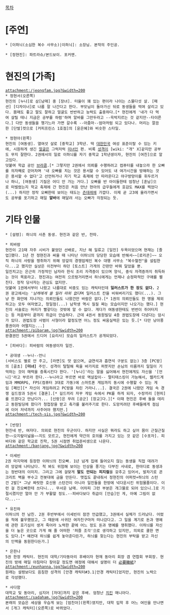 [[목차]]

= [주연] =

 * [이하늬(소심한 복수 사무소)|이하늬]: 소장님. 본작의 주인공.

 * [정현진]: 파트라슈/본드보이. 포커맨.

= 현진의 [가족] =
 attachment:/jeongfam.jpg?&width=200
 * 정현서(오른쪽)
 현진의 [누나]로 삼[남매] 중 [장녀]. 터울이 꽤 있는 편이라 나이는 스물다섯 살. [패션] [디자이너]로 나름 잘 나간다고 한다. 부모님이 돌아가신 뒤로 동생들을 먹여 살리고 있다. 몸매도 좋고 말도 잘하고 얼굴도 반반하고 능력도 출중하다.[* 현진에게 '내가 다 먹여 살릴 테니 지금은 공부를 하렴'하며 알바를 그만두라고 --윽박지르는 것 같지만--타이른다.] 다만 동생들을 챙기느라 가면 갈수록 --아줌마--엄마처럼 되고 있다나. 머리는 깔끔한 [단발]컷으로 [커피프린스 1호점]의 [윤은혜]와 비슷한 스타일.

 * 정현아(왼쪽)
 현진의 [여동생]. 열여섯 살로 [중학교] 3학년. 딱 [[대한민국]] 여성 표준이랄 수 있는 키에, 시원하게 생긴 [[얼굴]]은 그럭저럭 [[미녀]]인 편. 비록 [[성격]]이 [wiki: "개" X]같지만 공부도 무지 잘한다. 2권에서의 일로 이하늬를 자기 중학교 1학년생이자, 현진의 [여친]으로 알고있다.
 덧붙여 학급 공인 [[브라콤]].[* 그렇지만 2권에서 의뢰를 수행하려고 컴퓨터를 내놓으라 한 오빠를 의자째로 걷어차며 '내 오빠를 치는 것은 용서할 수 있어도 내 여가시간을 방해하는 것은 용서할 수 없다'고 선언하거나 자기 학교 축제에 안 따라온다고 야구방망이를 휘두르거나 하니, [여동생] 기질은 어디 안 가는 거다.] 오빠를 반 아이들한테 엄청난 [훈남]으로 떠벌렸는지 학교 축제에 간 현진은 처음 만난 현아의 급우들에게 호감도 MAX를 찍었다(...) 하지만 정작 오빠한테 보이는 태도는 [[츤데레]]에 가깝다. 이제 곧 고3에 올라가면서도 공부를 포기하고 매일 '''알바'''에 매달려 사는 오빠가 걱정되는 듯.

= 기타 인물 =

 * [설령]: 하늬의 사촌 동생. 현진과 같은 반, 전따.

 * 피바람
 현진이 고1때 자주 시비가 붙었던 선배로, 지난 해 일류고 [일진] 두목이었으며 현재는 [졸업]했다. 1년 전 정현진과 싸울 때 나타난 이하늬의 당당한 모습에 반해서~~[로리콘]~~ 오직 하늬의 사랑을 쟁취하기 위해 앙갚의 경쟁업체인 복수 대행 사무소 "복수혈전"을 설립한다...고 했지만 실상은 이전부터 하던 [토스트] 가게의 간판만 바꿔 달았을 뿐.
 일진치고는 은근히 가정적인 남자라 한식 조리 자격증이 있으며 양식, 중식 자격증까지 취득하는 것이 목표라고. 현진과는 여전히 으르렁거리면서 하늬에게는 언제나 순정파적인 구애를 펼친다. 정작 당사자는 관심도 없지만.
 덧붙여 1권에서부터 나왔고 나름대로 비중도 있는 캐릭터인데 '''일러스트가 한 장도 없다.''' 2권 광고에서는 '''남캐에게 쓸 일러 따위 없다''며 일러스트 칸을 비워버리기도 했다(...). 그냥 한 화만에 지나가는 의뢰인들도 나왔건만 바람은 없다.[* 1권의 의뢰인들도 한 명을 제외하고는 모두 여자였고, 청일점(...) 남학생 역시 질질 짜는 모습이지만 나오기는 했다.] 현진의 서술로는 머리가 빨갛다는 것밖에 알 수 없다. 게다가 여동생한테도 번번이 쥐어터지는 등 처음부터 끝까지 취급이 안습하다. 근데 4권서 동원빌딩 4층 권법도장에 다녔다는 암시가 있다. 권법도장 사범이 사형이라 할정도면 어느 정도 싸움실력은 있는 듯.[* 다만 낭아풍풍권이라 어떨지는...]
 attachment:/pibaram.jpg?&width=200
 완결권인 5권에서 드디어 [요리사] 모습의 일러스트가 공개되었다.

 * [피바다]: 피바람의 여동생이자 일진.

 * 공대생 --누나--언니
 (서비스도 별로 안 주고, [라면]도 맛 없으며, 금연석과 흡연석 구분도 없는) 3층 [PC방]의 [골초] '''[미녀]''' 주인. 성격이 털털해 욕을 바가지로 퍼붓지만 손님의 이름까지 일일이 기억하는 것이 매력을 증폭시킨다 한다. '[누나]'라는 말을 싫어해서 현진에게도 자신을 '[언니]'라고 부르라 한다.--누나라고 부르면 바로 멱살잡이-- 멀티태스킹이 가능해서, 웹카드게임과 MMORPG, FPS(컴퓨터 3대로 가동)에 스마트폰 게임까지 동시에 수행할 수 있는 게임 [폐인][* 자신이 게임하려고 PC방을 차린 거라니...]. 결국은 2권에 나왔던 게임 속 경쟁 길드장과 5권서 [결혼].[* 길드끼리 자꾸 게임 속에서 PK를 하게 되자, 수장끼리 [현피]를 뜨겠다고 만났다가... [신랑]은 무려 [공군] [장교]다.][* 이때 현진은 후배 둘을 데리고 동원빌딩에 왔다가 청첩장을 받고 축가를 불러주기로 한다. 도망치려던 후배들에게 점심에 이어 저녁까지 사주어야 했지만.]
 attachment:/tech-sis.jpg?&width=200
 
 * [반장]
 현진네 반, 여자다. 의외로 현진의 우군이다. 하지만 사실은 뭐라도 하고 싶어 몸이 근질근질한~~오지랖이넓을~~지도 모르고, 현진에게 약간의 호의를 가지고 있는 것 같은 [수포자]. 피바다와 같은 학교로 진학, 5권 시점엔 취업준비생으로 나온다.
 attachment:/banjang.jpg?&width=200

 * 이세빈
 2권 마지막에 등장한 이하늬의 친오빠. 1년 넘게 집에 들어오지 않는 동생을 직접 데려가려 앙갚에 나타났다. 척 봐도 위험해 보이는 인상을 풍기는 다부진 사내로, 한마디로 동생과는 정반대의 이미지. 그리고 그에 걸맞게 '''말도 안되는 피지컬'''을 갖추고 있어서, 발차기로 콘크리트 벽을 부수고 전봇대에 금을 만든다. 맷집도 끝내줘서 정현진의 어퍼컷+하늬의 스턴건 2발[* 그냥 짜릿한 호신용 스턴건이 아니라 일진들을 한방에 넉다운시킨 위험물품이다. 이런 걸 친오빠한테 쓰다니... 무서운 남매. 어차피 그런 부분은 개그물로 되어 있으니.]로 기절시켰지만 얼마 안 가 부활할 정도.--피바다보다 취급이 [안습]인 게, 아예 그림이 없다...--

 * 유진하
 이하늬의 전 남친. 2권 후반부에서 이세빈이 잠깐 언급했고, 3권에서 실체가 드러났다. 어렸을 적에 불우했었고, 그 때문에 사귀던 여자친구마저 떠나갔다고. 그 일을 계기로 돈과 명예에 관한 호기심이 생겨 죽어라 노력한 끝에 어느 정도 돈과 명예를 쟁취했다. 이하늬를 자신을 더 높은 곳으로 가게 해 줄 어떠한 '퍼즐 조각'으로 생각하고 있지만, 의외로 쿨한 면도 있다.[* 예컨대 하늬를 쉽게 놓아준다든가, 하늬를 찾는다는 현진의 부탁을 받고 자신의 인맥을 동원한다든가.]

 * 은한나
 5권 한정 캐릭터. 현진의 대학/기타동아리 후배이자 현재 동아리 회장 겸 연합회 부회장. 현진의 방에 매일 아침마다 찾아갈 정도면 애정에 대해서 설명이 더 [[必要韓紙]]?
 attachment:/eunhanna.jpg?&width=200
 원래는 설령보다도 음침한 성격의 [안경 캐릭터#3.1|안경 캐릭터]었지만, 현진의 노력으로 각성했다.

 * 사다함
 대학교 및 동아리, 심지어 [자대]까지 같은 후배. 엄청난 [[치킨]] 매니아다.
 attachment:/sadaham.jpg?&width=200
 본래의 모습은 세상을 우습게 보는 [엄친아](왼쪽)였지만, 대학 입학 후 어느 여인을 만나면서 [개그 캐릭터](오른쪽)로 바뀌었다.
